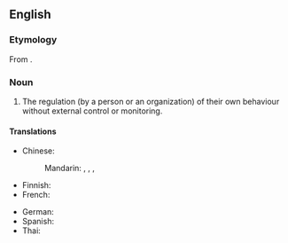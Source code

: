 ==English==

===Etymology===
From {{af|en|self-|regulation}}.

===Noun===
{{en-noun|-}}

# The regulation (by a person or an organization) of their own behaviour without external control or monitoring.

====Translations====
{{trans-top|the regulation of one's own behavior}}
* Chinese:
*: Mandarin: {{t|cmn|自我調整|sc=Hani}}, {{t|cmn|自我调整|tr=zìwǒtiáozhěnɡ|sc=Hani}}, {{t|cmn|自我調節|sc=Hani}}, {{t|cmn|自我调节|tr=zìwǒtiáojié|sc=Hani}}
* Finnish: {{t|fi|itsesäätely}}
* French: {{t+|fr|autorégulation|f}}
{{trans-mid}}
* German: {{t+|de|Selbstregulation|f}}
* Spanish: {{t|es|autorregulación|f}}
* Thai: {{t|th|การกำกับตนเอง}}
{{trans-bottom}}